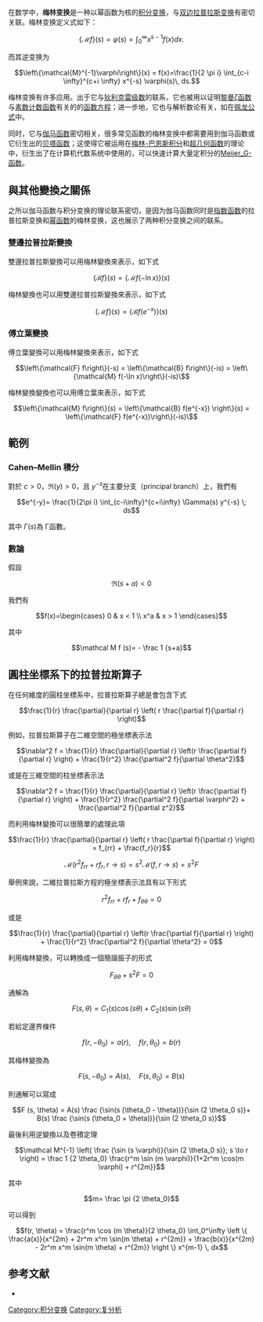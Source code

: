 {{expand English | Mellin transform | time = 2020-4-28}}
在数学中，'''梅林变换'''是一种以幂函数为核的[[积分变换|积分变换]]，与[[双边拉普拉斯变换|双边拉普拉斯变换]]有密切关联。梅林变换定义式如下：

:<math>\left\{\mathcal{M}f\right\}(s) = \varphi(s)=\int_0^{\infty} x^{s-1} f(x)dx.</math>

而其逆变换为
:<math>\left\{\mathcal{M}^{-1}\varphi\right\}(x) = f(x)=\frac{1}{2 \pi i} \int_{c-i \infty}^{c+i \infty} x^{-s} \varphi(s)\, ds.</math>

梅林变换有许多应用。出于它与[[狄利克雷级数|狄利克雷级数]]的联系，它也被用以证明[[黎曼ζ函数|黎曼ζ函数]]与[[素数计数函数|素数计数函数]]有关的的[[黎曼ζ函数#函数方程|函数方程]]；进一步地，它也与解析数论有关，如在[[佩龙公式|佩龙公式]]中。

同时，它与[[伽马函数|伽马函数]]密切相关，很多常见函数的梅林变换中都需要用到伽马函数或它衍生出的[[贝塔函数|贝塔函数]]；这使得它被运用在[[巴恩斯积分|梅林-巴恩斯积分]]和[[广义超几何函数|超几何函数]]的理论中，衍生出了在计算机代数系统中使用的，可以快速计算大量定积分的[[Meijer_G-函数|Meijer_G-函数]]。

== 與其他變換之關係 ==
之所以伽马函数与积分变换的理论联系密切，是因为伽马函数同时是[[指数函数|指数函数]]的拉普拉斯变换和[[幂函数|幂函数]]的梅林变换，这也展示了两种积分变换之间的联系。
=== 雙邊拉普拉斯變換 ===
雙邊拉普拉斯變換可以用梅林變換來表示，如下式

:<math> \left\{\mathcal{B} f\right\}(s) = \left\{\mathcal{M} f(-\ln x) \right\}(s)</math>

梅林變換也可以用雙邊拉普拉斯變換來表示，如下式

:<math>\left\{\mathcal{M} f\right\}(s) = \left\{\mathcal{B} f(e^{-x})\right\}(s)</math>

=== 傅立葉變換 ===
傅立葉變換可以用梅林變換來表示，如下式

:<math>\left\{\mathcal{F} f\right\}(-s) = \left\{\mathcal{B} f\right\}(-is) 
= \left\{\mathcal{M} f(-\ln x)\right\}(-is)\ </math>

梅林變換變換也可以用傅立葉來表示，如下式

:<math>\left\{\mathcal{M} f\right\}(s) = \left\{\mathcal{B} f(e^{-x}) \right\}(s) = \left\{\mathcal{F} f(e^{-x})\right\}(-is)\ </math>

== 範例 ==

=== Cahen–Mellin 積分 ===
對於 <math>c>0</math>，<math>\Re(y)>0</math>，且 <math>y^{-s}</math>在主要分支（principal branch）上，我們有

:<math> e^{-y}= \frac{1}{2\pi i} \int_{c-i\infty}^{c+i\infty} \Gamma(s) y^{-s} \; ds </math>

其中 <math>\Gamma(s)</math>為 Γ函數。

=== 數論 ===
假設

:<math>\Re (s+a)<0</math>

我們有

:<math>
f(x)=\begin{cases} 0  & x < 1 \\ x^a & x > 1 \end{cases}
</math>

其中

:<math>
\mathcal M f (s)= - \frac 1 {s+a}
</math>

== 圓柱坐標系下的拉普拉斯算子 ==
在任何維度的圓柱坐標系中，拉普拉斯算子總是會包含下式

:<math>\frac{1}{r} \frac{\partial}{\partial r} \left( r \frac{\partial f}{\partial r} \right)</math>

例如，拉普拉斯算子在二維空間的極坐標表示法

:<math>\nabla^2 f = \frac{1}{r} \frac{\partial}{\partial r} \left(r \frac{\partial f}{\partial r} \right) + \frac{1}{r^2} \frac{\partial^2 f}{\partial \theta^2}</math>

或是在三維空間的柱坐標表示法

:<math> \nabla^2 f = \frac{1}{r} \frac{\partial}{\partial r} \left(r \frac{\partial f}{\partial r} \right) + \frac{1}{r^2} \frac{\partial^2 f}{\partial \varphi^2} + \frac{\partial^2 f}{\partial z^2}</math>

而利用梅林變換可以很簡單的處理此項

:<math>\frac{1}{r} \frac{\partial}{\partial r} \left( r \frac{\partial f}{\partial r} \right) = f_{rr} + \frac{f_r}{r}</math>

:<math>\mathcal M \left(r^2 f_{rr} + r f_r,  r \to s \right) = s^2 \mathcal M \left(f,  r \to s \right) = s^2 F</math>

舉例來說，二維拉普拉斯方程的極坐標表示法具有以下形式

:<math> r^2 f_{rr} +  r f_r + f_{\theta \theta} = 0</math>

或是

:<math>\frac{1}{r} \frac{\partial}{\partial r} \left(r \frac{\partial f}{\partial r} \right) + \frac{1}{r^2} \frac{\partial^2 f}{\partial \theta^2} = 0</math>

利用梅林變換，可以轉換成一個簡諧振子的形式

:<math> F_{\theta \theta} + s^2 F = 0</math>

通解為

:<math> F (s, \theta) = C_1(s) \cos (s\theta) + C_2(s) \sin (s \theta)</math>

若給定邊界條件

:<math> f(r,-\theta_0) = a(r), \quad  f(r,\theta_0) = b(r) </math>

其梅林變換為

:<math> F(s,-\theta_0) = A(s), \quad  F(s,\theta_0) = B(s) </math>

則通解可以寫成

:<math> F (s, \theta) = A(s) \frac {\sin(s (\theta_0 - \theta))}{\sin (2 \theta_0 s)}+ B(s) \frac {\sin(s (\theta_0 + \theta))}{\sin (2 \theta_0 s)}</math>

最後利用逆變換以及卷積定理

:<math>\mathcal M^{-1} \left( \frac {\sin (s \varphi)}{\sin (2 \theta_0 s)}; s \to r \right) = \frac 1 {2 \theta_0} \frac{r^m \sin (m \varphi)}{1+2r^m \cos(m \varphi) + r^{2m}}</math>

其中

:<math>m= \frac \pi {2 \theta_0}</math>

可以得到

:<math> f(r, \theta) = \frac{r^m \cos (m \theta)}{2 \theta_0} \int_0^\infty \left \{ \frac{a(x)}{x^{2m} + 2r^m x^m \sin(m \theta) + r^{2m}} + \frac{b(x)}{x^{2m} - 2r^m x^m \sin(m \theta) + r^{2m}} \right \} x^{m-1} \, dx </math>

== 参考文献 ==
*{{cite book
  | last1 = Galambos  | first1 = Janos
  | last2 = Simonelli | first2 = Italo
  | year = 2004
  | title = Products of random variables: applications to problems of physics and to arithmetical functions
  | url = https://archive.org/details/productsofrandom00gala  | publisher = Marcel Dekker, Inc.
  | isbn = 0-8247-5402-6
  | ref = harv }}

[[Category:积分变换|Category:积分变换]]
[[Category:复分析|Category:复分析]]
